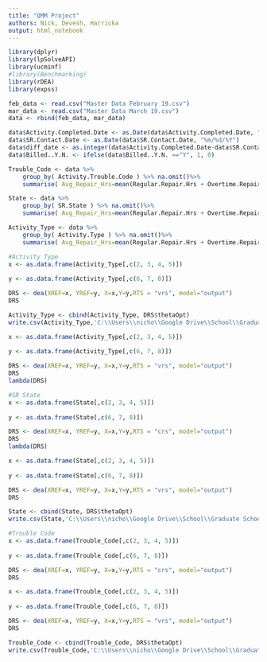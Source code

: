 ---
title: "QMM Project"
authors: Nick, Devesh, Harricka 
output: html_notebook
---

```{r}
library(dplyr)
library(lpSolveAPI)
library(ucminf)
#library(Benchmarking)
library(rDEA)
library(expss)
```

```{r}
feb_data <- read.csv("Master Data February 19.csv")
mar_data <- read.csv("Master Data March 19.csv")
data <- rbind(feb_data, mar_data)

```

```{r}
data$Activity.Completed.Date <- as.Date(data$Activity.Completed.Date, "%m/%d/%Y")
data$SR.Contact.Date <- as.Date(data$SR.Contact.Date, "%m/%d/%Y")
data$diff_date <- as.integer(data$Activity.Completed.Date-data$SR.Contact.Date)
data$Billed..Y.N. <- ifelse(data$Billed..Y.N. =="Y", 1, 0)
```

```{r}


Trouble_Code <- data %>% 
    group_by( Activity.Trouble.Code ) %>% na.omit()%>%
    summarise( Avg_Repair_Hrs=mean(Regular.Repair.Hrs + Overtime.Repair.Hrs), Avg_Travel_Hrs=mean(Regular.Travel.Hrs + Overtime.Travel.Hrs), Avg_Wait_Hrs=mean(Overtime.Wait.Hrs + Regular.Wait.Hrs), Avg_Amount=mean(SR.Quoted.Amount....), Avg_Time=as.integer(mean(diff_date)), Perc_Billed=100*sum(Billed..Y.N.)/n(), Amt_Billed=sum(Billed..Y.N.*SR.Quoted.Amount....))

State <- data %>% 
    group_by( SR.State ) %>% na.omit()%>%
    summarise( Avg_Repair_Hrs=mean(Regular.Repair.Hrs + Overtime.Repair.Hrs), Avg_Travel_Hrs=mean(Regular.Travel.Hrs + Overtime.Travel.Hrs), Avg_Wait_Hrs=mean(Overtime.Wait.Hrs + Regular.Wait.Hrs), Avg_Amount=mean(SR.Quoted.Amount....), Avg_Time=as.integer(mean(diff_date)), Perc_Billed=100*sum(Billed..Y.N.)/n(), Amt_Billed=sum(Billed..Y.N.*SR.Quoted.Amount....))

Activity_Type <- data %>% 
    group_by( Activity.Type ) %>% na.omit()%>%
    summarise( Avg_Repair_Hrs=mean(Regular.Repair.Hrs + Overtime.Repair.Hrs), Avg_Travel_Hrs=mean(Regular.Travel.Hrs + Overtime.Travel.Hrs), Avg_Wait_Hrs=mean(Overtime.Wait.Hrs + Regular.Wait.Hrs), Avg_Amount=mean(SR.Quoted.Amount....), Avg_Time=as.integer(mean(diff_date)), Perc_Billed=100*sum(Billed..Y.N.)/n(), Amt_Billed=sum(Billed..Y.N.*SR.Quoted.Amount....))

```

```{r}
#Activity Type
x <- as.data.frame(Activity_Type[,c(2, 3, 4, 5)])
    
y <- as.data.frame(Activity_Type[,c(6, 7, 8)])

DRS <- dea(XREF=x, YREF=y, X=x,Y=y,RTS = "vrs", model="output") 
DRS

```

```{r}
Activity_Type <- cbind(Activity_Type, DRS$thetaOpt)
write.csv(Activity_Type,'C:\\Users\\nicho\\Google Drive\\School\\Graduate School\\Kent State\\Fall 2019\\Quantitative Management Modeling\\Final Project\\Activity_Type.csv', row.names = FALSE)
```



```{r}

x <- as.data.frame(Activity_Type[,c(2, 3, 4, 5)])
    
y <- as.data.frame(Activity_Type[,c(6, 7, 8)])

DRS <- dea(XREF=x, YREF=y, X=x,Y=y,RTS = "vrs", model="output")  
DRS
lambda(DRS)

```

```{r}
#SR State
x <- as.data.frame(State[,c(2, 3, 4, 5)])
    
y <- as.data.frame(State[,c(6, 7, 8)])

DRS <- dea(XREF=x, YREF=y, X=x,Y=y,RTS = "crs", model="output") 
DRS
lambda(DRS)

```

```{r}

x <- as.data.frame(State[,c(2, 3, 4, 5)])
    
y <- as.data.frame(State[,c(6, 7, 8)])

DRS <- dea(XREF=x, YREF=y, X=x,Y=y,RTS = "vrs", model="output") 
DRS

```

```{r}

State <- cbind(State, DRS$thetaOpt)
write.csv(State,'C:\\Users\\nicho\\Google Drive\\School\\Graduate School\\Kent State\\Fall 2019\\Quantitative Management Modeling\\Final Project\\State.csv', row.names = FALSE)

```

```{r}
#Trouble Code
x <- as.data.frame(Trouble_Code[,c(2, 3, 4, 5)])
    
y <- as.data.frame(Trouble_Code[,c(6, 7, 8)])

DRS <- dea(XREF=x, YREF=y, X=x,Y=y,RTS = "crs", model="output")  
DRS

```

```{r}

x <- as.data.frame(Trouble_Code[,c(2, 3, 4, 5)])
    
y <- as.data.frame(Trouble_Code[,c(6, 7, 8)])

DRS <- dea(XREF=x, YREF=y, X=x,Y=y,RTS = "vrs", model="output")  
DRS

```

```{r}

Trouble_Code <- cbind(Trouble_Code, DRS$thetaOpt)
write.csv(Trouble_Code,'C:\\Users\\nicho\\Google Drive\\School\\Graduate School\\Kent State\\Fall 2019\\Quantitative Management Modeling\\Final Project\\Trouble_Code.csv', row.names = FALSE)

```
